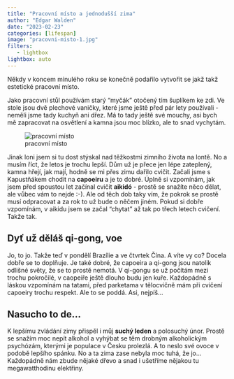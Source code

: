 ```yaml
---
title: "Pracovní místo a jednodušší zima"
author: "Edgar Walden"
date: "2023-02-23"
categories: [lifespan]
image: "pracovni-misto-1.jpg"
filters:
   - lightbox
lightbox: auto
---
```


Někdy v koncem minulého roku se konečně podařilo vytvořit se jakž takž estetické pracovní místo. 

Jako pracovní stůl používám starý "myčák" otočený tím šuplíkem ke zdi. Ve stole jsou dvě plechové vaničky, které jsme ještě před pár lety používali - neměli jsme tady kuchyň ani dřez. Má to tady ještě své mouchy, asi bych mě zapracovat na osvětlení a kamna jsou moc blízko, ale to snad vychytám.<!--more-->

![pracovní místo](pracovni-misto-1.jpg)

Jinak loni jsem si tu dost stýskal nad těžkostmi zimního života na lontě. No a musím říct, že letos je trochu lepší. Dům už je přece jen lépe zateplený, kamna hřejí, jak mají, hodně se mi přes zimu dařilo cvičit. Začali jsme s Kapustňákem chodit na **capoeiru** a je to dobré. Úplně si vzpomínám, jak jsem před spoustou let začínal cvičit **aikidó** - prostě se snažíte něco dělat, ale vůbec vám to nejde :-). Ale od těch dob taky vím, že pokrok se prostě musí odpracovat a za rok to už bude o něčem jiném. Pokud si dobře vzpomínám, v aikidu jsem se začal "chytat" až tak po třech letech cvičení. Takže tak. 

## Dyť už děláš qi-gong, voe

Jo, to jo. Takže teď v pondělí Brazílie a ve čtvrtek Čína. A víte vy co? Docela dobře se to doplňuje. Je také dobré, že capoeira a qi-gong jsou natolik odlišné světy, že se to prostě nemotá. V qi-gongu se už počítám mezi trochu pokročilé, v caopeiře ještě dlouho budu jen kuře. Každopádně s láskou vzpomínám na tatami, před parketama v tělocvičně mám při cvičení capoeiry trochu respekt. Ale to se poddá. Asi, nejpíš...

## Nasucho to de...

K lepšímu zvládání zimy přispěl i můj **suchý leden** a polosuchý únor. Prostě se snažím moc nepít alkohol a vyhýbat se těm drobným alkoholickým psychózám, kterými je populace v Česku prolezlá. A to neslo své ovoce v podobě lepšího spánku. No a ta zima zase nebyla moc tuhá, že jo... Každopádně nám zbude nějaké dřevo a snad i ušetříme nějakou tu megawatthodinu elektřiny.






